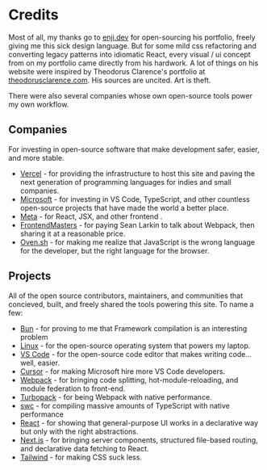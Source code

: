 # Credits

Most of all, my thanks go to [enji.dev](https://enji.dev/) for open-sourcing his portfolio, freely giving me this sick design language. But for some mild css 
refactoring and converting legacy patterns into idiomatic React, every visual / ui concept from on my portfolio came directly from his hardwork. A lot of things 
on his website were inspired by Theodorus Clarence's portfolio at [theodorusclarence.com](https://theodorusclarence.com/). His sources are uncited. Art is theft. 

There were also several companies whose own open-source tools power my own workflow.


## Companies
For investing in open-source software that make development safer, easier, and more stable.
  * [Vercel](https://vercel.com/) - for providing the infrastructure to host this site and paving the next generation of programming languages for indies and small companies. 
  * [Microsoft](https://microsoft.com) - for investing in VS Code, TypeScript, and other countless open-source projects that have made the world a better place.
  * [Meta](https://facebook.com) - for React, JSX, and other frontend .
  * [FrontendMasters](https://frontendmasters.com/) - for paying Sean Larkin to talk about Webpack, then sharing it at a reasonable price.
  * [Oven.sh](https://oven.sh/) - for making me realize that JavaScript is the wrong language for the developer, but the right language for the browser.

## Projects
All of the open source contributors, maintainers, and communities that concieved, built, and freely shared the tools powering this site. To name a few:
  - [Bun](https://bun.sh/) -  for proving to me that Framework compilation is an interesting problem
  - [Linux](https://www.linuxfoundation.org/) - for the open-source operating system that powers my laptop.
  - [VS Code](https://code.visualstudio.com/) - for the open-source code editor that makes writing code... well, easier.
  - [Cursor](https://cursor.sh/) - for making Microsoft hire more VS Code developers.
  - [Webpack](https://webpack.js.org/) - for bringing code splitting, hot-module-reloading, and module federation to front-end.
  - [Turbopack](https://turbo.build/pack) - for being Webpack with native performance.
  - [swc](https://swc.rs/) - for compiling massive amounts of TypeScript with native performance
  - [React](https://reactjs.org/) - for showing that general-purpose UI works in a declarative way but only with the right abstractions.
  - [Next.js](https://nextjs.org/) - for bringing server components, structured file-based routing, and declarative data fetching to React.
  - [Tailwind](https://tailwindcss.com/) - for making CSS suck less.
  <br />